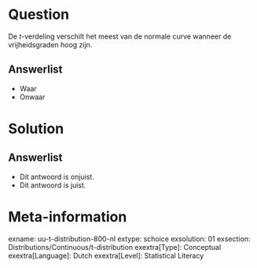 Question
========
  
De $t$-verdeling verschilt het meest van de normale curve wanneer de vrijheidsgraden hoog zijn.

Answerlist
----------
* Waar
* Onwaar

Solution
========

Answerlist
----------
* Dit antwoord is onjuist.
* Dit antwoord is juist.

Meta-information
================
exname: uu-t-distribution-800-nl
extype: schoice
exsolution: 01
exsection: Distributions/Continuous/t-distribution
exextra[Type]: Conceptual
exextra[Language]: Dutch
exextra[Level]: Statistical Literacy